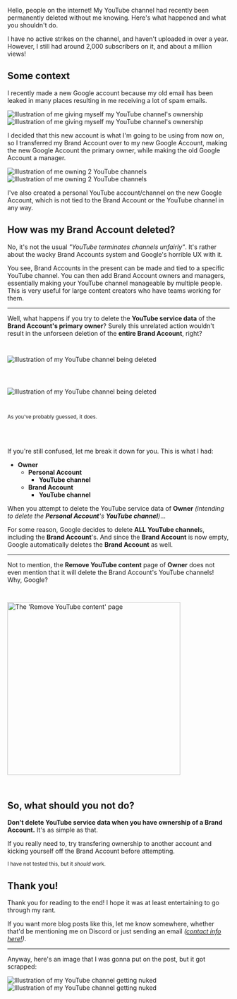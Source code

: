 
<style>{`.img{margin-block:var(--gap-extra-large);border-radius:var(--radius-large) !important;width:min(100%,var(--width)) !important;height:auto !important}`}</style>
<style>{`[data-theme=dark] .light-img{display:none}`}</style>
<style>{`[data-theme=light] .dark-img{display:none}`}</style>

Hello, people on the internet! My YouTube channel had recently been permanently deleted without me knowing. Here's what happened and what you shouldn't do.

I have no active strikes on the channel, and haven't uploaded in over a year. However, I still had around 2,000 subscribers on it, and about a million views!

## Some context

I recently made a new Google account because my old email has been leaked in many places resulting in me receiving a lot of spam emails.

<img class="img dark-img" loading="lazy" style="--width:28em" src="/assets/blog/my-youtube-channel-is-gone-dont-do-this-mistake/transfer.webp" alt="Illustration of me giving myself my YouTube channel's ownership" />
<img class="img light-img" loading="lazy" style="--width:28em" src="/assets/blog/my-youtube-channel-is-gone-dont-do-this-mistake/transfer-light.webp" alt="Illustration of me giving myself my YouTube channel's ownership" />

I decided that this new account is what I'm going to be using from now on, so I transferred my Brand Account over to my new Google Account, making the new Google Account the primary owner, while making the old Google Account a manager.

<img class="img dark-img" loading="lazy" style="--width:24em" src="/assets/blog/my-youtube-channel-is-gone-dont-do-this-mistake/ownership.webp" alt="Illustration of me owning 2 YouTube channels" />
<img class="img light-img" loading="lazy" style="--width:24em" src="/assets/blog/my-youtube-channel-is-gone-dont-do-this-mistake/ownership-light.webp" alt="Illustration of me owning 2 YouTube channels" />

I've also created a personal YouTube account/channel on the new Google Account, which is not tied to the Brand Account or the YouTube channel in any way.

## How was my Brand Account deleted?

No, it's not the usual *"YouTube terminates channels unfairly"*. It's rather about the wacky Brand Accounts system and Google's horrible UX with it.

You see, Brand Accounts in the present can be made and tied to a specific YouTube channel. You can then add Brand Account owners and managers, essentially making your YouTube channel manageable by multiple people. This is very useful for large content creators who have teams working for them.

---

Well, what happens if you try to delete the **YouTube service data** of the **Brand Account's primary owner**? Surely this unrelated action wouldn't result in the unforseen deletion of the **entire Brand Account**, right?

<img class="img dark-img" loading="lazy" style="--width:12em;margin-block:2em" src="/assets/blog/my-youtube-channel-is-gone-dont-do-this-mistake/deletion.webp" alt="Illustration of my YouTube channel being deleted" />
<img class="img light-img" loading="lazy" style="--width:12em;margin-block:2em" src="/assets/blog/my-youtube-channel-is-gone-dont-do-this-mistake/deletion-light.webp" alt="Illustration of my YouTube channel being deleted" />

<sub>As you've probably guessed, it does.</sub>

<br />
<br />

If you're still confused, let me break it down for you. This is what I had:

- **Owner**
  - **Personal Account**
    - **YouTube channel**
  - **Brand Account**
    - **YouTube channel**

When you attempt to delete the YouTube service data of **Owner** *(intending to delete the **Personal Account**'s **YouTube channel**)*...

For some reason, Google decides to delete **ALL** **YouTube channel**s, including the **Brand Account**'s. And since the **Brand Account** is now empty, Google automatically deletes the **Brand Account** as well.

---

Not to mention, the **Remove YouTube content** page of **Owner** does not even mention that it will delete the Brand Account's YouTube channels! Why, Google?

<img class="img" style="height:28em;margin-block:2em" src="/assets/blog/my-youtube-channel-is-gone-dont-do-this-mistake/remove-youtube-content-page.webp" alt="The 'Remove YouTube content' page" />

## So, what should you not do?

**Don't delete YouTube service data when you have ownership of a Brand Account.** It's as simple as that.

If you really need to, try transfering ownership to another account and kicking yourself off the Brand Account before attempting.

<sub>I have not tested this, but it *should* work.</sub>

## Thank you!

Thank you for reading to the end! I hope it was at least entertaining to go through my rant.

If you want more blog posts like this, let me know somewhere, whether that'd be mentioning me on Discord or just sending an email *([contact info here!](/#contact))*.

---

Anyway, here's an image that I was gonna put on the post, but it got scrapped:

<img class="img dark-img" style="--width:24em" src="/assets/blog/my-youtube-channel-is-gone-dont-do-this-mistake/nuked.webp" alt="Illustration of my YouTube channel getting nuked" />
<img class="img light-img" style="--width:24em" src="/assets/blog/my-youtube-channel-is-gone-dont-do-this-mistake/nuked-light.webp" alt="Illustration of my YouTube channel getting nuked" />
